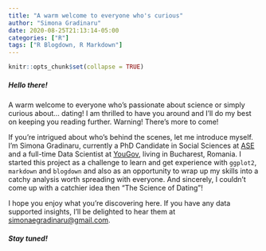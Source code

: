 ```yaml
---
title: "A warm welcome to everyone who's curious"
author: "Simona Gradinaru"
date: 2020-08-25T21:13:14-05:00
categories: ["R"]
tags: ["R Blogdown, R Markdown"]
---
```


```r
knitr::opts_chunk$set(collapse = TRUE)
```
##### Hello there! 

A warm welcome to everyone who's passionate about science or simply curious about... dating! I am thrilled to have you around and I'll do my best on keeping you reading further. Warning! There's more to come!

If you're intrigued about who's behind the scenes, let me introduce myself. I'm Simona Gradinaru, currently a PhD Candidate in Social Sciences at [ASE](https://www.ase.ro) and a full-time Data Scientist at [YouGov](https://today.yougov.com), living in Bucharest, Romania. I started this project as a challenge to learn and get experience with `ggplot2`, `markdown` and `blogdown` and also as an opportunity to wrap up my skills into a catchy analysis worth spreading with everyone. And sincerely, I couldn't come up with a catchier idea then "The Science of Dating"!

I hope you enjoy what you're discovering here. If you have any data supported insights, I'll be delighted to hear them at [simonaegradinaru@gmail.com](mailto:simonaegradinaru@gmail.com?subject=TheScienceofDating).

##### Stay tuned!